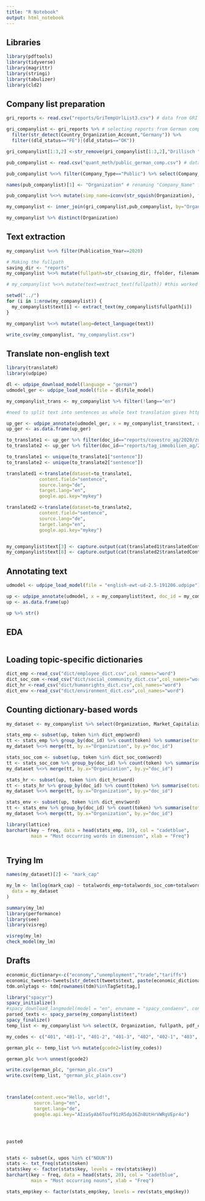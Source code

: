 ```yaml
---
title: "R Notebook"
output: html_notebook
---
```


## Libraries

```r
library(pdftools)
library(tidyverse)
library(magrittr)
library(stringi)
library(tabulizer)
library(cld2)
```


## Company list preparation

```r



gri_reports <- read.csv("reports/GriTempUrlList3.csv") # data from GRI database

gri_companylist <- gri_reports %>% # selecting reports from German companies and those that have been downloaded successfully
  filter(str_detect(Country_Organization_Account,"Germany")) %>%
  filter((dld_status=="FE")|(dld_status=="OK")) 

gri_companylist[1:3,2] <-str_remove(gri_companylist[1:3,2],"Drillisch ") #company changed name

pub_companylist <- read.csv("quant_meth/public_german_comp.csv") # data from MarketLine database

pub_companylist %<>% filter(Company_Type=="Public") %>% select(Company_Name, Annual_Revenue_US.M, No_of_Employees, Primary_Sector, Market_Capitalization_Million_USD) # selecting columns of interest

names(pub_companylist)[1] <- "Organization" # renaming "Company_Name" for further joining

pub_companylist %<>% mutate(simp_name=iconv(str_squish(Organization), from="UTF-8", to="ASCII//TRANSLIT")) # convert to one encoding and getting rid of non ascii symbols in names

my_companylist <- inner_join(gri_companylist,pub_companylist, by="Organization")

my_companylist %>% distinct(Organization)

```

## Text extraction

```r

my_companylist %<>% filter(Publication_Year==2020)

# Making the fullpath
saving_dir <- "reports"
my_companylist %<>% mutate(fullpath=str_c(saving_dir, ffolder, filename, sep = "/"))

# my_companylist %<>% mutate(text=extract_text(fullpath)) #this worked but now it doesn't no idea why. had to replace with humble for loop

setwd("../")
for (i in 1:nrow(my_companylist)) {
  my_companylist$text[i] <- extract_text(my_companylist$fullpath[i])
}

my_companylist %<>% mutate(lang=detect_language(text))

write_csv(my_companylist, "my_companylist.csv")

```


## Translate non-english text
```r
library(translateR)
library(udpipe)

dl <- udpipe_download_model(language = "german")
udmodel_ger <- udpipe_load_model(file = dl$file_model)

my_companylist_trans <- my_companylist %>% filter(!lang=="en")

#need to split text into sentences as whole text translation gives httpheader error using udpipe for that

up_ger <- udpipe_annotate(udmodel_ger, x = my_companylist_trans$text, doc_id = my_companylist_trans$fullpath)
up_ger <- as.data.frame(up_ger)

to_translate1 <- up_ger %>% filter(doc_id=="reports/covestro_ag/2020/zusammengefasster_lagebericht_2019_inklusive_erganzender_nachhaltigkeitsinformationen.pdf")
to_translate2 <- up_ger %>% filter(doc_id=="reports/tag_immobilien_ag/2020/potenziale_verwirklichen_nachhaltigkeitsbericht_2019.pdf")

to_translate1 <- unique(to_translate1["sentence"])
to_translate2 <- unique(to_translate2["sentence"])

translated1 <-translate(dataset=to_translate1,
            content.field="sentence",
            source.lang="de",
            target.lang="en",
            google.api.key="mykey")

translated2 <-translate(dataset=to_translate2,
            content.field="sentence",
            source.lang="de",
            target.lang="en",
            google.api.key="mykey")


my_companylist$text[3] <- capture.output(cat(translated1$translatedContent))
my_companylist$text[8] <- capture.output(cat(translated2$translatedContent))


```

## Annotating text

```r

udmodel <- udpipe_load_model(file = "english-ewt-ud-2.5-191206.udpipe")

up <- udpipe_annotate(udmodel, x = my_companylist$text, doc_id = my_companylist$Organization)
up <- as.data.frame(up)

up %>% str()

```


## EDA

```r



```

## Loading topic-specific dictionaries

```r
dict_emp <-read_csv("dict/employee_dict.csv",col_names="word")
dict_soc_com <-read_csv("dict/social_community_dict.csv",col_names="word")
dict_hr <-read_csv("dict/humanrights_dict.csv",col_names="word")
dict_env <-read_csv("dict/environment_dict.csv",col_names="word")
```

## Counting dictionary-based words
```r

my_dataset <- my_companylist %>% select(Organization, Market_Capitalization_Million_USD, No_of_Employees)

stats_emp <- subset(up, token %in% dict_emp$word)
tt <- stats_emp %>% group_by(doc_id) %>% count(token) %>% summarise(totalwords_emp=sum(n))
my_dataset %<>% merge(tt, by.x="Organization", by.y="doc_id")

stats_soc_com <- subset(up, token %in% dict_soc_com$word)
tt <- stats_soc_com %>% group_by(doc_id) %>% count(token) %>% summarise(totalwords_soc_com=sum(n))
my_dataset %<>% merge(tt, by.x="Organization", by.y="doc_id")

stats_hr <- subset(up, token %in% dict_hr$word)
tt <- stats_hr %>% group_by(doc_id) %>% count(token) %>% summarise(totalwords_hr=sum(n))
my_dataset %<>% merge(tt, by.x="Organization", by.y="doc_id")

stats_env <- subset(up, token %in% dict_env$word)
tt <- stats_env %>% group_by(doc_id) %>% count(token) %>% summarise(totalwords_env=sum(n))
my_dataset %<>% merge(tt, by.x="Organization", by.y="doc_id")

```


```r
library(lattice)
barchart(key ~ freq, data = head(stats_emp, 10), col = "cadetblue", 
         main = "Most occurring words in dimension", xlab = "Freq")
```


```r
```

## Trying lm
```r
names(my_dataset)[2] <- "mark_cap"

my_lm <- lm(log(mark_cap) ~ totalwords_emp+totalwords_soc_com+totalwords_hr+totalwords_env,
  data = my_dataset
)

summary(my_lm)
library(performance)
library(see)
library(visreg)

visreg(my_lm)
check_model(my_lm)
```


## Drafts

```r

economic_dictionary<-c("economy","unemployment","trade","tariffs")
economic_tweets<-tweets[str_detect(tweets$text, paste(economic_dictionary, collapse="|")),]
tdm.onlytags <- tdm[rownames(tdm)%in%TagSet$tag,]

library("spacyr")
spacy_initialize()
#spacy_download_langmodel(model = "en", envname = "spacy_condaenv", conda = "auto")
parsed_texts <- spacy_parse(my_companylist$text)
spacy_finalize()
temp_list <- my_companylist %>% select(X, Organization, fullpath, pdf_contents_page)

my_codes <- c("401", "401-1", "401-2", "401-3", "402", "402-1", "403", "403-1", "403-2", "403-3", "403-4", "403-5", "403-6", "403-7", "403-8", "403-9", "403-10", "404", "404-1", "404-2", "404-3", "405", "405-1", "405-2", "406", "406-1", "407", "407-1", "408", "408-1", "409", "409-1", "410", "410-1", "411", "411-1", "412", "412-1", "412-2", "412-3", "413", "413-1", "413-2", "414", "414-1", "414-2", "415", "415-1", "416", "416-1", "416-2", "417", "417-1", "417-2", "417-3", "418", "418-1", "419", "419-1")

german_plc <- temp_list %>% mutate(gcode2=list(my_codes))

german_plc %<>% unnest(gcode2)

write.csv(german_plc, "german_plc.csv")
write.csv(temp_list, "german_plc_plain.csv")



translate(content.vec="Hello, world!",
          source.lang="en",
          target.lang="de",
          google.api.key="AIzaSyAb6Touf91zR5dp36Zn8UtHrVWRgVEpr4o")




paste0


stats <- subset(x, upos %in% c("NOUN")) 
stats <- txt_freq(stats$token)
stats$key <- factor(stats$key, levels = rev(stats$key))
barchart(key ~ freq, data = head(stats, 20), col = "cadetblue", 
         main = "Most occurring nouns", xlab = "Freq")

stats_emp$key <- factor(stats_emp$key, levels = rev(stats_emp$key))

```


